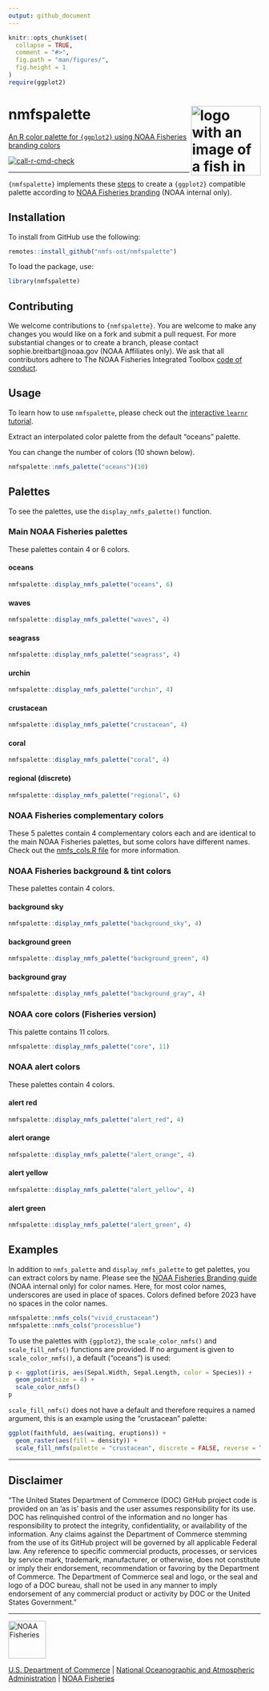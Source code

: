 ```yaml
---
output: github_document
---
```


<!-- README.md is generated from README.Rmd. Please edit README.Rmd -->

```r
knitr::opts_chunk$set(
  collapse = TRUE,
  comment = "#>",
  fig.path = "man/figures/",
  fig.height = 1
)
require(ggplot2)
```

# nmfspalette <a href={https:://nmfs-ost.github.io/nmfspalette}><img src="man/figures/logo.png" align="right" width=139 height=139 alt="logo with an image of a fish in multiple palette colors" />

An R color palette for `{ggplot2}` using NOAA Fisheries branding colors

[![call-r-cmd-check](https://github.com/nmfs-ost/nmfspalette/actions/workflows/call-r-cmd-check.yml/badge.svg)](https://github.com/nmfs-ost/nmfspalette/actions/workflows/call-r-cmd-check.yml)

**************

`{nmfspalette}` implements these [steps](https://drsimonj.svbtle.com/creating-corporate-colour-palettes-for-ggplot2) to create a `{ggplot2}` compatible palette according to [NOAA Fisheries branding](https://drive.google.com/file/d/1lXHmfGWCj6pI_Dr3C-Dwcnf1pXOIOztp/view?usp=sharing) (NOAA internal only).

## Installation

To install from GitHub use the following:

```r
remotes::install_github("nmfs-ost/nmfspalette")
```

To load the package, use:

```r
library(nmfspalette)
```

## Contributing
We welcome contributions to `{nmfspalette}`. You are welcome to make any changes you would like on a fork and submit a pull request. For more substantial changes or to create a branch, please contact sophie.breitbart@noaa.gov (NOAA Affiliates only). We ask that all contributors adhere to The NOAA Fisheries Integrated Toolbox [code of conduct](https://github.com/nmfs-fish-tools/Resources/blob/main/CONTRIBUTING.md).


## Usage 
To learn how to use `nmfspalette`, please check out the [interactive `learnr` tutorial](https://connect.fisheries.noaa.gov/colors/).

Extract an interpolated color palette from the default "oceans" palette. 

You can change the number of colors (10 shown below).

```r
nmfspalette::nmfs_palette("oceans")(10)
```

## Palettes

To see the palettes, use the `display_nmfs_palette()` function.

### Main NOAA Fisheries palettes

These palettes contain 4 or 6 colors.

#### oceans

```r
nmfspalette::display_nmfs_palette("oceans", 6)
```

#### waves

```r
nmfspalette::display_nmfs_palette("waves", 4)
```

#### seagrass

```r
nmfspalette::display_nmfs_palette("seagrass", 4)
```

#### urchin

```r
nmfspalette::display_nmfs_palette("urchin", 4)
```

#### crustacean

```r
nmfspalette::display_nmfs_palette("crustacean", 4)
```

#### coral

```r
nmfspalette::display_nmfs_palette("coral", 4)
```

#### regional (discrete)

```r
nmfspalette::display_nmfs_palette("regional", 6)
```

### NOAA Fisheries complementary colors

These 5 palettes contain 4 complementary colors each and are identical to the main NOAA Fisheries palettes, but some colors have different names. Check out the [nmfs_cols.R file](https://github.com/nmfs-ost/nmfspalette/blob/main/R/nmfs_cols.R) for more information.

### NOAA Fisheries background & tint colors

These palettes contain 4 colors.

#### background sky

```r
nmfspalette::display_nmfs_palette("background_sky", 4)
```

#### background green

```r
nmfspalette::display_nmfs_palette("background_green", 4)
```

#### background gray

```r
nmfspalette::display_nmfs_palette("background_gray", 4)
```

### NOAA core colors (Fisheries version)

This palette contains 11 colors.

```r
nmfspalette::display_nmfs_palette("core", 11)
```

### NOAA alert colors

These palettes contain 4 colors.

#### alert red

```r
nmfspalette::display_nmfs_palette("alert_red", 4)
```

#### alert orange

```r
nmfspalette::display_nmfs_palette("alert_orange", 4)
```

#### alert yellow

```r
nmfspalette::display_nmfs_palette("alert_yellow", 4)
```

#### alert green

```r
nmfspalette::display_nmfs_palette("alert_green", 4)
```

## Examples

In addition to `nmfs_palette` and `display_nmfs_palette` to get palettes, you can extract colors by name. Please see the [NOAA Fisheries Branding guide](https://drive.google.com/file/d/1lXHmfGWCj6pI_Dr3C-Dwcnf1pXOIOztp/view?usp=sharing) (NOAA internal only) for color names. Here, for most color names, underscores are used in place of spaces. Colors defined before 2023 have no spaces in the color names.

```r
nmfspalette::nmfs_cols("vivid_crustacean")
nmfspalette::nmfs_cols("processblue")
```

To use the palettes with `{ggplot2}`, the `scale_color_nmfs()` and `scale_fill_nmfs()` functions are provided. If no argument is given to `scale_color_nmfs()`, a default ("oceans") is used:

```r
p <- ggplot(iris, aes(Sepal.Width, Sepal.Length, color = Species)) +
  geom_point(size = 4) +
  scale_color_nmfs()
p
```

`scale_fill_nmfs()` does not have a default and therefore requires a named argument, this is an example using the "crustacean" palette:

```r
ggplot(faithfuld, aes(waiting, eruptions)) +
  geom_raster(aes(fill = density)) +
  scale_fill_nmfs(palette = "crustacean", discrete = FALSE, reverse = TRUE)
```

**************

## Disclaimer

“The United States Department of Commerce (DOC) GitHub project code is provided on an ‘as is’ basis and the user assumes responsibility for its use. DOC has relinquished control of the information and no longer has responsibility to protect the integrity, confidentiality, or availability of the information. Any claims against the Department of Commerce stemming from the use of its GitHub project will be governed by all applicable Federal law. Any reference to specific commercial products, processes, or services by service mark, trademark, manufacturer, or otherwise, does not constitute or imply their endorsement, recommendation or favoring by the Department of Commerce. The Department of Commerce seal and logo, or the seal and logo of a DOC bureau, shall not be used in any manner to imply endorsement of any commercial product or activity by DOC or the United States Government.”

***** *******
<a href="https://www.fisheries.noaa.gov/"><img src="man/figures/noaa-fisheries-rgb-2line-horizontal-small.png" height=75 alt="NOAA Fisheries" />

 
[U.S. Department of Commerce](https://www.commerce.gov/) | [National Oceanographic and Atmospheric Administration](https://www.noaa.gov) | [NOAA Fisheries](https://www.fisheries.noaa.gov/)

